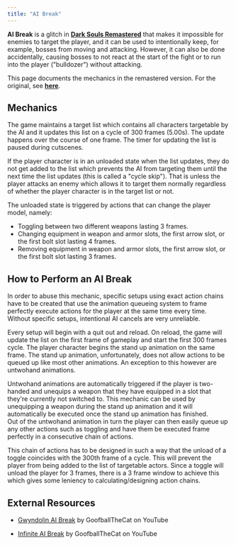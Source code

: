 ```yaml
---
title: "AI Break"
---
```


**AI Break** is a glitch in **[Dark Souls Remastered](/ds1remaster)** that makes it impossible for enemies to target the player, and it can be used to intentionally keep, for example, bosses from moving and attacking. However, it can also be done accidentally, causing bosses to not react at the start of the fight or to run into the player ("bulldozer") without attacking.

This page documents the mechanics in the remastered version. For the original, see **[here](/darksouls/ai-break)**.

## Mechanics

The game maintains a target list which contains all characters targetable by the AI and it updates this list on a cycle of 300 frames (5.00s). The update happens over the course of one frame. The timer for updating the list is paused during cutscenes.

If the player character is in an unloaded state when the list updates, they do not get added to the list which prevents the AI from targeting them until the next time the list updates (this is called a "cycle skip"). That is unless the player attacks an enemy which allows it to target them normally regardless of whether the player character is in the target list or not.

The unloaded state is triggered by actions that can change the player model, namely:

- Toggling between two different weapons lasting 3 frames.
- Changing equipment in weapon and armor slots, the first arrow slot, or the first bolt slot lasting 4 frames.
- Removing equipment in weapon and armor slots, the first arrow slot, or the first bolt slot lasting 3 frames.

## How to Perform an AI Break

In order to abuse this mechanic, specific setups using exact action chains have to be created that use the animation queueing system to frame perfectly execute actions for the player at the same time every time. Without specific setups, intentional AI cancels are very unreliable.

Every setup will begin with a quit out and reload. On reload, the game will update the list on the first frame of gameplay and start the first 300 frames cycle. The player character begins the stand up animation on the same frame. The stand up animation, unfortunately, does not allow actions to be queued up like most other animations. An exception to this however are untwohand animations.

Untwohand animations are automatically triggered if the player is two-handed and unequips a weapon that they have equipped in a slot that they're currently not switched to. This mechanic can be used by unequipping a weapon during the stand up animation and it will automatically be executed once the stand up animation has finished.\
Out of the untwohand animation in turn the player can then easily queue up any other actions such as toggling and have them be executed frame perfectly in a consecutive chain of actions.

This chain of actions has to be designed in such a way that the unload of a toggle coincides with the 300th frame of a cycle. This will prevent the player from being added to the list of targetable actors. Since a toggle will unload the player for 3 frames, there is a 3 frame window to achieve this which gives some leniency to calculating/designing action chains.

## External Resources

- [Gwyndolin AI Break](//https://www.youtube.com/watch?v=Ml58H_L79eQ) by GoofballTheCat on YouTube

* [Infinite AI Break](//https://www.youtube.com/watch?v=LMlwaTaMbAM) by GoofballTheCat on YouTube